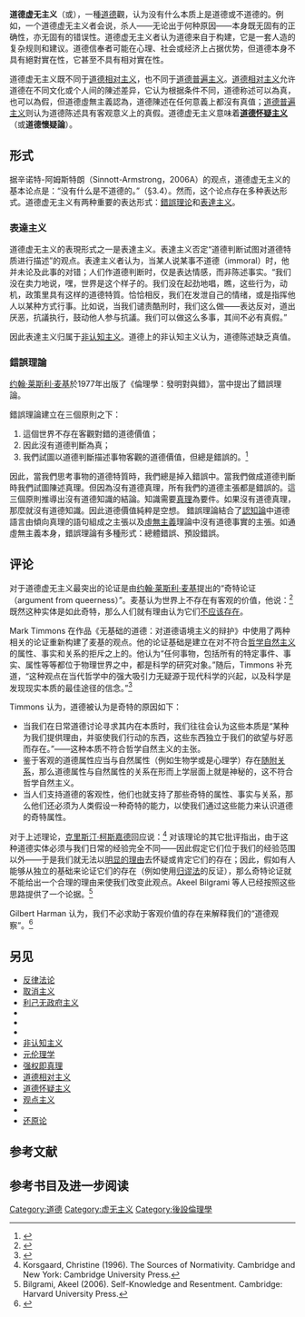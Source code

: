 {{Refimprove|time=2020-08-02T11:48:47+00:00}}
'''道德虚无主义'''（{{lang-en|moral nihilism}}或{{lang|en|ethical nihilism}}），一種[[道德|道德]]觀，认为没有什么本质上是道德或不道德的。例如，一个道德虚无主义者会说，杀人——无论出于何种原因——本身既无固有的正确性，亦无固有的错误性。道德虚无主义者认为道德来自于构建，它是一套人造的复杂规则和建议。道德信奉者可能在心理、社会或经济上占据优势，但道德本身不具有絕對實在性，它甚至不具有相对實在性。

道德虚无主义既不同于[[道德相对主义|道德相对主义]]，也不同于[[道德普遍主义|道德普遍主义]]。[[道德相对主义|道德相对主义]]允许道德在不同文化或个人间的陳述差异，它认为根据条件不同，道德称述可以為真，也可以為假，但道德虛無主義認為，道德陳述在任何意義上都沒有真值；[[道德普遍主义|道德普遍主义]]则认为道德陈述具有客观意义上的真假。道德虚无主义意味着'''[[道德怀疑主义|道德怀疑主义]]'''（或'''道德懷疑論'''）。

==形式==

据辛诺特-阿姆斯特朗（Sinnott-Armstrong，2006A）的观点，道德虚无主义的基本论点是：“没有什么是不道德的。”（§3.4）。然而，这个论点存在多种表达形式。道德虚无主义有两种重要的表达形式：[[錯誤理论|錯誤理论]]和[[表達主义|表達主义]]。

===表達主义===

道德虚无主义的表現形式之一是表達主义。表達主义否定“道德判断试图对道德特质进行描述”的观点。表達主义者认为，当某人说某事不道德（immoral）时，他并未论及此事的对错；人们作道德判断时，仅是表达情感，而非陈述事实。“我们没在卖力地说，嘿，世界是这个样子的。我们没在起劲地唱，瞧，这些行为，动机，政策里具有这样的道德特質。恰恰相反，我们在发泄自己的情绪，或是指挥他人以某种方式行事。比如说，当我们谴责酷刑时，我们这么做——表达反对，道出厌恶，抗議执行，鼓动他人参与抗議。我们可以做这么多事，其间不必有真假。”

因此表達主义归属于[[非認知主義|非认知主义]]。道德上的非认知主义认为，道德陈述缺乏真值。

===錯誤理論===
[[约翰·莱斯利·麦基|约翰·莱斯利·麦基]]於1977年出版了《倫理學：發明對與錯》，當中提出了錯誤理論。

錯誤理論建立在三個原則之下：
# 這個世界不存在客觀對錯的道德價值；
# 因此沒有道德判斷為真；
# 我們試圖以道德判斷描述事物客觀的道德價值，但總是錯誤的。<ref>{{cite book |author1=約翰.L.麥凱 著 |title=哲學的轉向˙語言與實踐譯叢：倫理學─發明對與錯 |date=2007-12-01 |publisher=上海譯文出版社 |isbn=9787532743346 |language=zh-hans}}</ref>

因此，當我們思考事物的道德特質時，我們總是掉入錯誤中。當我們做成道德判斷時我們試圖陳述真理。但因為沒有道德真理，所有我們的道德主張都是錯誤的。這三個原則推導出沒有道德知識的結論。知識需要[[真理|真理]]為要件。如果沒有道德真理，那麼就沒有道德知識。因此道德價值純粹是空想。
錯誤理論結合了[[知识论|認知論]]中道德語言由傾向真理的語句組成之主張以及[[虚无主义|虛無主義]]理論中沒有道德事實的主張。如通虛無主義本身，錯誤理論有多種形式：總體錯誤、預設錯誤。
==评论==
对于道德虚无主义最突出的论证是由[[约翰·莱斯利·麦基|约翰·莱斯利·麦基]]提出的“奇特论证（argument from queerness）”。麦基认为世界上不存在有客观的价值，他说：<ref>{{Cite book|chapter=|url=https://www.worldcat.org/oclc/24729622|date=1990|location=London|isbn=0-14-013558-8|oclc=24729622|first=J. L.|last=Mackie|title=Ethics : inventing right and wrong}}</ref>
{{Quote|text=如果真的存在客观价值，那么它们将会是一种非常奇怪的实体，它们与我们所认识的，宇宙中的任何其他事物完全不同。}}
既然这种实体是如此奇特，那么人们就有理由认为它们[[歸謬法|不应该存在]]。

Mark Timmons 在作品《无基础的道德：对道德语境主义的辩护》中使用了两种相关的论证重新构建了麦基的观点。他的论证基础是建立在对不符合[[自然主义|哲学自然主义]]的属性、事实和关系的拒斥之上的。他认为“任何事物，包括所有的特定事件、事实、属性等等都位于物理世界之中，都是科学的研究对象。”随后，Timmons 补充道，“这种观点在当代哲学中的强大吸引力无疑源于现代科学的兴起，以及科学是发现现实本质的最佳途径的信念。”<ref>{{Cite book|chapter=|url=https://www.worldcat.org/oclc/37213813|publisher=Oxford University Press|date=1999|location=New York|isbn=0-19-511731-X|oclc=37213813|first=Mark|last=Timmons|title=Morality without foundations : a defense of ethical contextualism}}</ref>

Timmons 认为，道德被认为是奇特的原因如下：

* 当我们在日常道德讨论寻求其内在本质时，我们往往会认为这些本质是“某种为我们提供理由，并驱使我们行动的东西，这些东西独立于我们的欲望与好恶而存在。”——这种本质不符合哲学自然主义的主张。
* 鉴于客观的道德属性应当与自然属性（例如生物学或是心理学）存在[[随附性|随附关系]]，那么道德属性与自然属性的关系在形而上学层面上就是神秘的，这不符合哲学自然主义。
* 当人们支持道德的客观性，他们也就支持了那些奇特的属性、事实与关系，那么他们还必须为人类假设一种奇特的能力，以使我们通过这些能力来认识道德的奇特属性。

对于上述理论，[[克里斯汀·柯斯嘉德|克里斯汀·柯斯嘉德]]回应说：<ref>Korsgaard, Christine (1996). The Sources of Normativity. Cambridge and New York: Cambridge University Press.</ref>
{{Quote|text=当然存在符合这些标准的实体。不错，它们是古怪的，并且我们对它们的认识方式与其他任何东西都不一样。这并不意味着它们不存在.......因为这些事物是人类生活中最熟悉的东西：他们是人，以及其它动物。}}
对该理论的其它批评指出，由于这种道德实体必须与我们日常的经验完全不同——因此假定它们位于我们的经验范围以外——于是我们就无法以[[初步證明|明显的理由]]去怀疑或肯定它们的存在；因此，假如有人能够从独立的基础来论证它们的存在（例如使用[[歸謬法|归谬法]]的反证），那么奇特论证就不能给出一个合理的理由来使我们改变此观点。Akeel Bilgrami 等人已经按照这些思路提供了一个论据。<ref>Bilgrami, Akeel (2006). Self-Knowledge and Resentment. Cambridge: Harvard University Press.</ref>

Gilbert Harman 认为，我们不必求助于客观价值的存在来解释我们的“道德观察”。<ref>{{Cite book|chapter=|url=https://www.worldcat.org/oclc/2725781|publisher=Oxford University Press|date=1977|location=New York|isbn=0-19-502143-6|oclc=2725781|first=Gilbert|last=Harman|title=The nature of morality : an introduction to ethics}}</ref>

== 另见 ==

{{Div col|cols=4|small=yes}}
* [[反律法論|反律法论]]
* [[取消主义|取消主义]]
* [[利己无政府主义|利己无政府主义]]
* {{Le|道德的演化|Evolution of morality}}
* {{Le|存在主义的虚无主义|Existential nihilism}}
* {{Le|非法主义|Illegalism}}
* [[非認知主義|非认知主义]]
* [[元伦理学|元伦理学]]
* [[强权即真理|强权即真理]]
* [[道德相对主义|道德相对主义]]
* [[道德怀疑主义|道德怀疑主义]]
* [[觀點主義|观点主义]]
* {{Le|心理决定论|Psychological determinism}}
* [[还原论|还原论]]
{{Div col end}}

==参考文献==
{{reflist}}

==参考书目及进一步阅读==

[[Category:道德|Category:道德]]
[[Category:虚无主义|Category:虚无主义]]
[[Category:後設倫理學|Category:後設倫理學]]